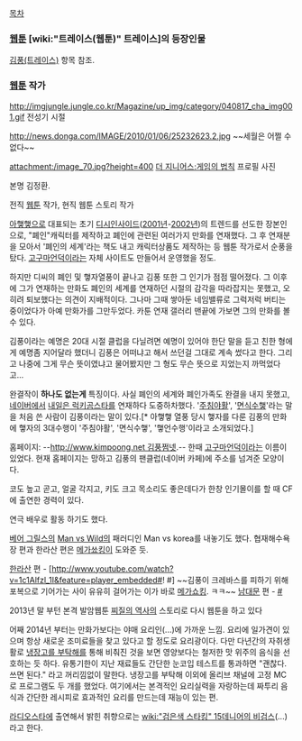 [[목차]]

=== [[웹툰]] [wiki:"트레이스(웹툰)" 트레이스]의 등장인물 ===
[[김풍(트레이스)]] 항목 참조.

=== [[웹툰]] 작가 ===

http://imgjungle.jungle.co.kr/Magazine/up_img/category/040817_cha_img001.gif
전성기 시절

http://news.donga.com/IMAGE/2010/01/06/25232623.2.jpg
~~세월은 어쩔 수 없다~~

attachment:/image_70.jpg?height=400
[[더 지니어스:게임의 법칙]] 프로필 사진

본명 김정환. 

전직 [[웹툰]] 작가, 현직 웹툰 스토리 작가

[[아햏햏]]으로 대표되는 초기 [[디시인사이드]]([[2001년]]-[[2002년]])의 트렌드를 선도한 장본인으로, "폐인"캐릭터를 제작하고 폐인에 관련된 여러가지 만화를 연재했다. 그 후 연재분을 모아서 '폐인의 세계'라는 책도 내고 캐릭터상품도 제작하는 등 웹툰 작가로서 순풍을 탔다. [[고구마언덕]]이라는 자체 사이트도 만들어서 운영했을 정도.

하지만 디씨의 폐인 및 햏자열풍이 끝나고 김풍 또한 그 인기가 점점 떨어졌다. 그 이후에 그가 연재하는 만화도 폐인의 세계를 연재하던 시절의 감각을 따라잡지는 못했고, 오히려 퇴보했다는 의견이 지배적이다. 그나마 그때 쌓아둔 네임밸류로 그럭저럭 버티는 중이었다가 아예 만화가를 그만두었다. 카툰 연재 갤러리 맨끝에 가보면 그의 만화를 볼수 있다.

김풍이라는 예명은 20대 시절 클럽을 다닐려면 예명이 있어야 한단 말을 듣고 친한 형에게 예명좀 지어달라 했더니 김풍은 어떠냐고 해서 쓰던걸 그대로 계속 썼다고 한다. 그리고 나중에 그게 무슨 뜻이였냐고 물어봤지만 그 형도 무슨 뜻으로 지었는지 까먹었다고...

완결작이 '''하나도 없는게''' 특징이다. 사실 폐인의 세계와 폐인가족도 완결을 내지 못했고, [[네이버]]에서 [[내일은 럭키곰스타]]를 연재하다 도중하차했다.
'[[주침야활]]', '[[면식수햏]]'라는 말을 처음 쓴 사람이 김풍이라는 말이 있다.[* 아햏햏 열풍 당시 햏자를 다룬 김풍의 만화에 햏자의 3대수행이 '주침야활', '면식수햏', '햏언수행'이라고 소개되었다.]

홈페이지: --[[http://www.kimpoong.net 김풍쩜넷]].-- 한때 [[고구마언덕]]이라는 이름이 있었다. 현재 홈페이지는 망하고 김풍의 팬클럽(네이버 카페)에 주소를 넘겨준 모양이다.

코도 높고 곧고, 얼굴 각지고, 키도 크고 목소리도 좋은데다가 한창 인기몰이를 할 때 CF에 출연한 경력이 있다.

연극 배우로 활동 하기도 했다.

[[베어 그릴스]]의 [[Man vs Wild]]의 패러디인 Man vs korea를 내놓기도 했다. 협재해수욕장 편과 한라산 편은 [[메가쑈킹]]이 도와준 듯.

[[한라산]] 편 - [http://www.youtube.com/watch?v=1c1Alfzl_1I&feature=player_embedded#! #] ~~김풍이 크레바스를 피하기 위해 포복으로 기어가는 사이 유유히 걸어가는 이가 바로 [[메가쇼킹]]. ㅋㅋ~~
[[남대문]] 편 - [http://www.youtube.com/watch?v=1_xsST7bzPI&feature=channel_video_title #]

2013년 말 부턴 본격 발암웹툰 [[찌질의 역사]]의 스토리로 다시 웹툰을 하고 있다

어째 2014년 부터는 만화가보다는 야매 요리인(...)에 가까운 느낌. 요리에 일가견이 있으며 항상 새로운 조미료들을 찾고 있다고 할 정도로 요리광이다. 다만 다년간의 자취생활로 [[냉장고를 부탁해]]를 통해 비춰진 것을 보면 영양보다는 철저한 맛 위주의 음식을 선호하는 듯 하다. 유통기한이 지난 재료들도 간단한 눈코입 테스트를 통과하면 "괜찮다. 쓰면 된다." 라고 꺼리낌없이 말한다. 냉장고를 부탁해 이외에 올리브 채널에 고정 MC로 프로그램도 두 개를 했었다. 여기에서는 본격적인 요리실력을 자랑하는데 짜투리 음식과 간단한 레시피로 효과적인 요리를 만드는데 재능이 있는 편. 

[[라디오스타]]에 출연해서 밝힌 취향으로는 [[wiki:"검은색 스타킹" 15데니어의 비검스]](...)라고 한다.
